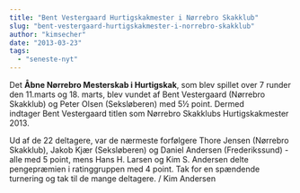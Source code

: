 ```yaml
---
title: "Bent Vestergaard Hurtigskakmester i Nørrebro Skakklub"
slug: "bent-vestergaard-hurtigskakmester-i-norrebro-skakklub"
author: "kimsecher"
date: "2013-03-23"
tags: 
  - "seneste-nyt"
---
```


Det **Åbne Nørrebro Mesterskab i Hurtigskak**, som blev spillet over 7 runder den 11.marts og 18. marts, blev vundet af Bent Vestergaard (Nørrebro Skakklub) og Peter Olsen (Seksløberen) med 5½ point. Dermed indtager Bent Vestergaard titlen som Nørrebro Skakklubs Hurtigskakmester 2013.

Ud af de 22 deltagere, var de nærmeste forfølgere Thore Jensen (Nørrebro Skakklub), Jakob Kjær (Seksløberen) og Daniel Andersen (Frederikssund) - alle med 5 point, mens Hans H. Larsen og Kim S. Andersen delte pengepræmien i ratinggruppen med 4 point. Tak for en spændende turnering og tak til de mange deltagere. / Kim Andersen
